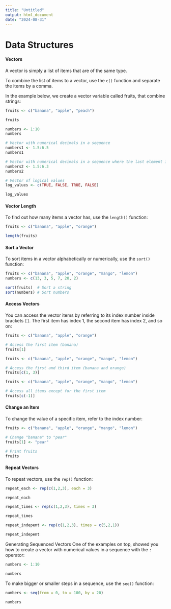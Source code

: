 ```yaml
---
title: "Untitled"
output: html_document
date: "2024-08-31"
---
```


# Data Structures

#### Vectors

A vector is simply a list of items that are of the same type.

To combine the list of items to a vector, use the `c()` function and separate the items by a comma.

In the example below, we create a vector variable called fruits, that combine strings:
```r
fruits <- c("banana", "apple", "peach")

fruits
```
```r
numbers <- 1:10
numbers
```
```r
# Vector with numerical decimals in a sequence
numbers1 <- 1.5:6.5
numbers1

# Vector with numerical decimals in a sequence where the last element is not used
numbers2 <- 1.5:6.3
numbers2
```
```r
# Vector of logical values
log_values <- c(TRUE, FALSE, TRUE, FALSE)

log_values
```
#### Vector Length
To find out how many items a vector has, use the `length()` function:
```r
fruits <- c("banana", "apple", "orange")

length(fruits)
```
#### Sort a Vector
To sort items in a vector alphabetically or numerically, use the `sort()` function:
```r
fruits <- c("banana", "apple", "orange", "mango", "lemon")
numbers <- c(13, 3, 5, 7, 20, 2)

sort(fruits)  # Sort a string
sort(numbers) # Sort numbers
```
#### Access Vectors
You can access the vector items by referring to its index number inside brackets `[]`. The first item has index 1, the second item has index 2, and so on:
```r
fruits <- c("banana", "apple", "orange")

# Access the first item (banana)
fruits[1]
```
```r
fruits <- c("banana", "apple", "orange", "mango", "lemon")

# Access the first and third item (banana and orange)
fruits[c(1, 3)]
```
```r
fruits <- c("banana", "apple", "orange", "mango", "lemon")

# Access all items except for the first item
fruits[c(-1)]
```
#### Change an Item
To change the value of a specific item, refer to the index number:
```r
fruits <- c("banana", "apple", "orange", "mango", "lemon")

# Change "banana" to "pear"
fruits[1] <- "pear"

# Print fruits
fruits
```
#### Repeat Vectors
To repeat vectors, use the `rep()` function:
```r
repeat_each <- rep(c(1,2,3), each = 3)

repeat_each
```
```r
repeat_times <- rep(c(1,2,3), times = 3)

repeat_times
```
```r
repeat_indepent <- rep(c(1,2,3), times = c(5,2,1))

repeat_indepent
```
Generating Sequenced Vectors
One of the examples on top, showed you how to create a vector with numerical values in a sequence with the `:` operator:
```r
numbers <- 1:10

numbers
```
To make bigger or smaller steps in a sequence, use the `seq()` function:
```r
numbers <- seq(from = 0, to = 100, by = 20)

numbers
```



